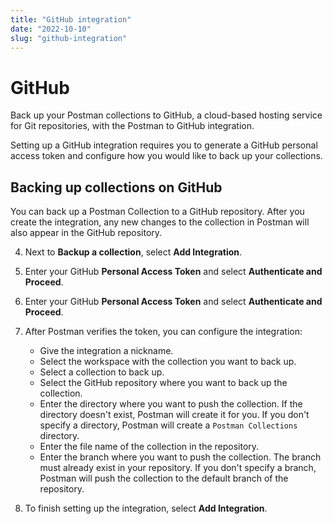 ```yaml
---
title: "GitHub integration"
date: "2022-10-10"
slug: "github-integration"
---
```



# GitHub

Back up your Postman collections to GitHub, a cloud-based hosting service for Git repositories, with the Postman to GitHub integration.

Setting up a GitHub integration requires you to generate a GitHub personal access token and configure how you would like to back up your collections.

## Backing up collections on GitHub

 You can back up a Postman Collection to a GitHub repository. After you create the integration, any new changes to the collection in Postman will also appear in the GitHub repository.

<IntegrationSnippet integration="GitHub" />

4. Next to **Backup a collection**, select **Add Integration**.
1. Enter your GitHub **Personal Access Token** and select **Authenticate and Proceed**.
1. Enter your GitHub **Personal Access Token** and select **Authenticate and Proceed**.
1. After Postman verifies the token, you can configure the integration:

   * Give the integration a nickname.
   * Select the workspace with the collection you want to back up.
   * Select a collection to back up.
   * Select the GitHub repository where you want to back up the collection.
   * Enter the directory where you want to push the collection. If the directory doesn't exist, Postman will create it for you. If you don't specify a directory, Postman will create a `Postman Collections` directory.
   * Enter the file name of the collection in the repository.
   * Enter the branch where you want to push the collection. The branch must already exist in your repository. If you don't specify a branch, Postman will push the collection to the default branch of the repository.
1. To finish setting up the integration, select **Add Integration**.